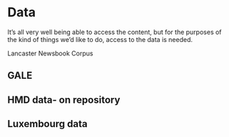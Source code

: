 # Data

It's all very well being able to access the content, but for the purposes of the kind of things we'd like to do, access to the data is needed. 

Lancaster Newsbook Corpus

## GALE

## HMD data- on repository

## Luxembourg data



